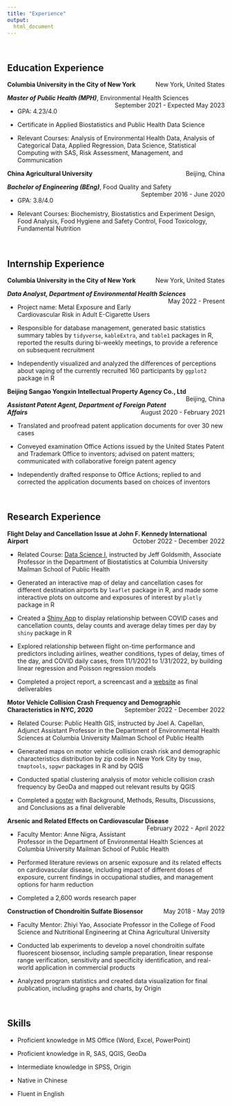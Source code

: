 ```yaml
---
title: "Experience"
output: 
  html_document
---
```


<br>

## Education Experience

<p style="text-align:left;">
    **Columbia University in the City of New York**
    <span style="float:right;">
    New York, United States
    </span>
</p>

<p style="text-align:left;">
    **_Master of Public Health (MPH)_**, Environmental Health Sciences
    <span style="float:right;">
    September 2021 - Expected May 2023
    </span>
</p>

*   GPA: 4.23/4.0

*   Certificate in Applied Biostatistics and Public Health Data Science

*   Relevant Courses: Analysis of Environmental Health Data, Analysis of Categorical Data, Applied Regression, Data Science, Statistical Computing with SAS, Risk Assessment, Management, and Communication

<p style="text-align:left;">
    **China Agricultural University**
    <span style="float:right;">
    Beijing, China
    </span>
</p>

<p style="text-align:left;">
    **_Bachelor of Engineering (BEng)_**, Food Quality and Safety
    <span style="float:right;">
    September 2016 - June 2020
    </span>
</p>

*   GPA: 3.8/4.0

*   Relevant Courses: Biochemistry, Biostatistics and Experiment Design, Food Analysis, Food Hygiene and Safety Control, Food Toxicology, Fundamental Nutrition

<br>

## Internship Experience

<p style="text-align:left;">
    **Columbia University in the City of New York**
    <span style="float:right;">
    New York, United States
    </span>
</p>

<p style="text-align:left;">
    **_Data Analyst, Department of Environmental Health Sciences_**
    <span style="float:right;">
    May 2022 - Present
    </span>
</p>

*   Project name: Metal Exposure and Early Cardiovascular Risk in Adult E-Cigarette Users

*   Responsible for database management, generated basic statistics summary tables by `tidyverse`, `kableExtra`, and `table1` packages in R, reported the results during bi-weekly meetings, to provide a reference on subsequent recruitment

*   Independently visualized and analyzed the differences of perceptions about vaping of the currently recruited 160 participants by `ggplot2` package in R

<p style="text-align:left;">
    **Beijing Sangao Yongxin Intellectual Property Agency Co., Ltd**
    <span style="float:right;">
    Beijing, China
    </span>
</p>

<p style="text-align:left;">
    **_Assistant Patent Agent, Department of Foreign Patent Affairs_**
    <span style="float:right;">
    August 2020 - February 2021
    </span>
</p>

*   Translated and proofread patent application documents for over 30 new cases

*   Conveyed examination Office Actions issued by the United States Patent and Trademark Office to inventors; advised on patent matters; communicated with collaborative foreign patent agency

*   Independently drafted response to Office Actions; replied to and corrected the application documents based on choices of inventors

<br>

## Research Experience

<p style="text-align:left;">
    **Flight Delay and Cancellation Issue at John F. Kennedy International Airport**
    <span style="float:right;">
    October 2022 - December 2022
    </span>
</p>

*   Related Course: [Data Science I](https://p8105.com/), instructed by Jeff Goldsmith, Associate Professor in the Department of Biostatistics at Columbia University Mailman School of Public Health

*   Generated an interactive map of delay and cancellation cases for different destination airports by `leaflet` package in R, and made some interactive plots on outcome and exposures of interest by `plotly` package in R

*   Created a [Shiny App](https://sn2ylh-siyue-gao.shinyapps.io/delay_cancelation/) to display relationship between COVID cases and cancellation counts, delay counts and average delay times per day by `shiny` package in R

*   Explored relationship between flight on-time performance and predictors including airlines, weather conditions, types of delay, times of the day, and COVID daily cases, from 11/1/2021 to 1/31/2022, by building linear regression and Poisson regression models

*   Completed a project report, a screencast and a [website](https://yingchenx.github.io/final_project_jfk_delay/) as final deliverables

<p style="text-align:left;">
    **Motor Vehicle Collision Crash Frequency and Demographic Characteristics in NYC, 2020**
    <span style="float:right;">
    September 2022 - December 2022
    </span>
</p>

*   Related Course: Public Health GIS, instructed by Joel A. Capellan, Adjunct Assistant Professor in the Department of Environmental Health Sciences at Columbia University Mailman School of Public Health

*   Generated maps on motor vehicle collision crash risk and demographic characteristics distribution by zip code in New York City by `tmap`, `tmaptools`, `spgwr` packages in R and by QGIS

*   Conducted spatial clustering analysis of motor vehicle collision crash frequency by GeoDa and mapped out relevant results by QGIS

*   Completed a [poster](gis_project.html) with Background, Methods, Results, Discussions, and Conclusions as a final deliverable

<p style="text-align:left;">
    **Arsenic and Related Effects on Cardiovascular Disease**
    <span style="float:right;">
    February 2022 - April 2022
    </span>
</p>

*   Faculty Mentor: Anne Nigra, Assistant Professor in the Department of Environmental Health Sciences at Columbia University Mailman School of Public Health

*   Performed literature reviews on arsenic exposure and its related effects on cardiovascular disease, including impact of different doses of exposure, current findings in occupational studies, and management options for harm reduction

*   Completed a 2,600 words research paper

<p style="text-align:left;">
    **Construction of Chondroitin Sulfate Biosensor**
    <span style="float:right;">
    May 2018 - May 2019
    </span>
</p>

*   Faculty Mentor: Zhiyi Yao, Associate Professor in the College of Food Science and Nutritional Engineering at China Agricultural University

*   Conducted lab experiments to develop a novel chondroitin sulfate fluorescent biosensor, including sample preparation, linear response range verification, sensitivity and specificity identification, and real-world application in commercial products

*   Analyzed program statistics and created data visualization for final publication, including graphs and charts, by Origin

<br>

## Skills

*   Proficient knowledge in MS Office (Word, Excel, PowerPoint)

*   Proficient knowledge in R, SAS, QGIS, GeoDa

*   Intermediate knowledge in SPSS, Origin

*   Native in Chinese

*   Fluent in English
